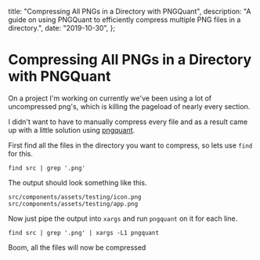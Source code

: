   title: "Compressing All PNGs in a Directory with PNGQuant",
  description:
    "A guide on using PNGQuant to efficiently compress multiple PNG files in a directory.",
  date: "2019-10-30",
};

# Compressing All PNGs in a Directory with PNGQuant

On a project I'm working on currently we've been using a lot of uncompressed png's, which is killing the pageload of nearly every section.

I didn't want to have to manually compress every file and as a result came up with a little solution using [pngquant](https://pngquant.org/).

First find all the files in the directory you want to compress, so lets use `find` for this.

`find src | grep '.png'`

The output should look something like this.

```
src/components/assets/testing/icon.png
src/components/assets/testing/app.png
```

Now just pipe the output into `xargs` and run `pngquant` on it for each line.

`find src | grep '.png' | xargs -L1 pngquant`

Boom, all the files will now be compressed
